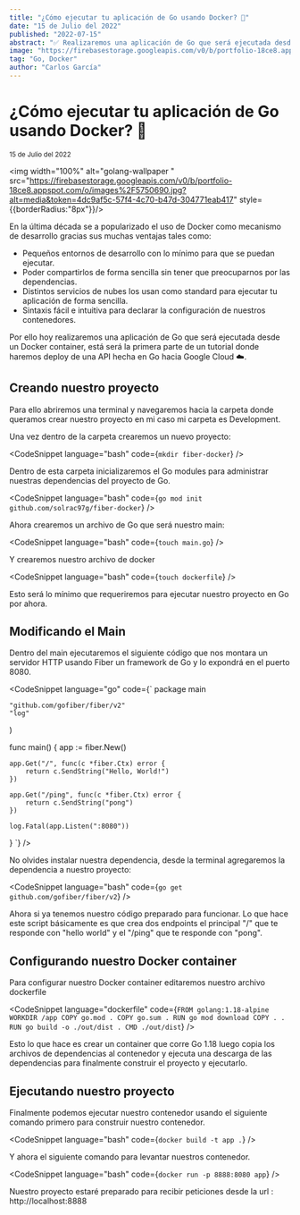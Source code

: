 ```yaml
---
title: "¿Cómo ejecutar tu aplicación de Go usando Docker? 🐋"
date: "15 de Julio del 2022"
published: "2022-07-15"
abstract: "✅ Realizaremos una aplicación de Go que será ejecutada desde un Docker container usando Fiber"
image: "https://firebasestorage.googleapis.com/v0/b/portfolio-18ce8.appspot.com/o/images%2F5750690.jpg?alt=media&token=4dc9af5c-57f4-4c70-b47d-304771eab417"
tag: "Go, Docker"
author: "Carlos García"
---
```


# ¿Cómo ejecutar tu aplicación de Go usando Docker? 🐋

<small>15 de Julio del 2022</small><EditPost path="como-ejecutar-aplicacion-go-docker" />

<img width="100%" alt="golang-wallpaper " src="https://firebasestorage.googleapis.com/v0/b/portfolio-18ce8.appspot.com/o/images%2F5750690.jpg?alt=media&token=4dc9af5c-57f4-4c70-b47d-304771eab417" style={{borderRadius:"8px"}}/>

En la última década se a popularizado el uso de Docker como mecanismo de desarrollo gracias sus muchas ventajas tales como:

- Pequeños entornos de desarrollo con lo mínimo para que se puedan ejecutar.
- Poder compartirlos de forma sencilla sin tener que preocuparnos por las dependencias.
- Distintos servicios de nubes los usan como standard para ejecutar tu aplicación de forma sencilla.
- Sintaxis fácil e intuitiva para declarar la configuración de nuestros contenedores.

Por ello hoy realizaremos una aplicación de Go que será ejecutada desde un Docker container, está será la primera parte de un tutorial donde haremos deploy de una API hecha en Go hacia Google Cloud ☁️. 

## Creando nuestro proyecto

Para ello abriremos una terminal y navegaremos hacia la carpeta donde queramos crear nuestro proyecto en mi caso mi carpeta es Development.

Una vez dentro de la carpeta crearemos un nuevo proyecto:

<CodeSnippet language="bash" code={`mkdir fiber-docker`} />

Dentro de esta carpeta inicializaremos el Go modules para administrar nuestras dependencias del proyecto de Go.

<CodeSnippet language="bash" code={`go mod init github.com/solrac97g/fiber-docker`} />

Ahora crearemos un archivo de Go que será nuestro main:

<CodeSnippet language="bash" code={`touch main.go`} />

Y crearemos nuestro archivo de docker

<CodeSnippet language="bash" code={`touch dockerfile`} />

Esto será lo mínimo que requeriremos para ejecutar nuestro proyecto en Go por ahora.

## Modificando el Main

Dentro del main ejecutaremos el siguiente código que nos montara un servidor HTTP usando Fiber un framework de Go y lo expondrá en el puerto 8080.

<CodeSnippet language="go" code={`
package main

	"github.com/gofiber/fiber/v2"
	"log"
)

func main() {
	app := fiber.New()

	app.Get("/", func(c *fiber.Ctx) error {
		return c.SendString("Hello, World!")
	})

	app.Get("/ping", func(c *fiber.Ctx) error {
		return c.SendString("pong")
	})

	log.Fatal(app.Listen(":8080"))
}
`} />


No olvides instalar nuestra dependencia, desde la terminal agregaremos la dependencia a nuestro proyecto:

<CodeSnippet language="bash" code={`go get github.com/gofiber/fiber/v2`} />

Ahora si ya tenemos nuestro código preparado para funcionar. Lo que hace este script básicamente es que crea dos endpoints el principal "/" que te responde con "hello world" y el "/ping"  que te responde con "pong". 

## Configurando nuestro Docker container

Para configurar nuestro Docker container editaremos nuestro archivo dockerfile

<CodeSnippet language="dockerfile" code={`
FROM golang:1.18-alpine
WORKDIR /app
COPY go.mod .
COPY go.sum .
RUN go mod download
COPY . .
RUN go build -o ./out/dist .
CMD ./out/dist
`} />

Esto lo que hace es crear un container que corre Go 1.18 luego copia los archivos de dependencias al contenedor y ejecuta una descarga de las dependencias para finalmente construir el proyecto y ejecutarlo.

## Ejecutando nuestro proyecto

Finalmente podemos ejecutar nuestro contenedor usando el siguiente comando primero para construir nuestro contenedor.

<CodeSnippet language="bash" code={`docker build -t app .`} />

Y ahora el siguiente comando para levantar  nuestros contenedor.

<CodeSnippet language="bash" code={`docker run -p 8888:8080 app`} />

Nuestro proyecto estaré preparado para recibir peticiones desde la url : http://localhost:8888

